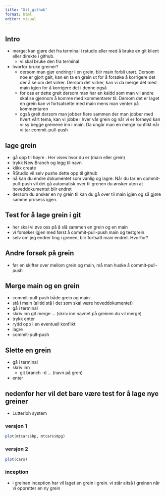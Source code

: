 ```yaml
---
title: "Git_github"
format: html
editor: visual
---
```


## Intro

-   merge: kan gjøre det fra terminal i rstudio eller med å bruke en git klient eller direkte i github.
    -   vi skal bruke den fra terminal
-   hvorfor bruke greiner?
    -   dersom man gjør endringr i en grein, blir main forbli urørt. Dersom noe er gjort galt, kan en ta en grein ut for å forsøke å korrigere det der å se om det virker. Dersom det virker, kan vi da merge det med main igjen for å korrigere det i denne også
    -   for oss er dette greit dersom man har en kaldd som man vil andre skal se gjennom å komme med kommentarer til. Dersom det er laget en grein kan vi fortsatsette med main mens man venter på kommentaren
    -   også greit dersom man jobber flere sammen der man jobber med hvert vårt tema, kan vi jobbe i hver vår grein og når vi er fornøyd kan vi sy begge greinene inn i main. Da ungår man en merge konflikt når vi tar commit-pull-push

## lage grein

-   gå opp til høyre . Her vises hvor du er (main eller grein)
-   trykk New Branch og legg til navn
-   klikk create
-   RStudio vil selv pushe dette opp til github
-   nå kan du endre dokumentet som vanlig og lagre. Når du tar en commit-pull-push vil det gå automatisk over til grenen du ønsker uten at hoveddokumentet blir endret
-   dersom du ønsker en ny grein til kan du gå over til main igjen og så gjøre samme prosess igjen.

## Test for å lage grein i git

-   her skal vi øve oss på å slå sammen en grein og en main
-   vi forsøker igjen med først å commit-pull-push main og testgrein.
-   selv om jeg endrer ting i grenen, blir fortsatt main endret. Hvorfor?

## Andre forsøk på grein

-   før en skifter over mellom grein og main, må man huske å commit-pull-push

## Merge main og en grein

-   commit-pull-push både grein og main
-   stå i main (alltid stå i det som skal være hoveddokumentet)
-   gå i terminal
-   skriv inn git merge ... (skriv inn navnet på greinen du vil merge)
-   trykk enter
-   rydd opp i en eventuell konflikt
-   lagre
-   commit-pull-push

## Slette en grein

-   gå i terminal
-   skriv inn
    -   git branch -d ... (navn på gren)
-   enter

## nedenfor her vil det bare være test for å lage nye greiner

-   Lutterloh system

### versjon 1

```r
plot(mtcars$hp, mtcars$mpg)
```

### versjon 2

```r
plot(cars)
```

### inception

-   i greinen inception har vil laget en grein i grein. vi står altså i greinen når vi oppretter en ny grein

